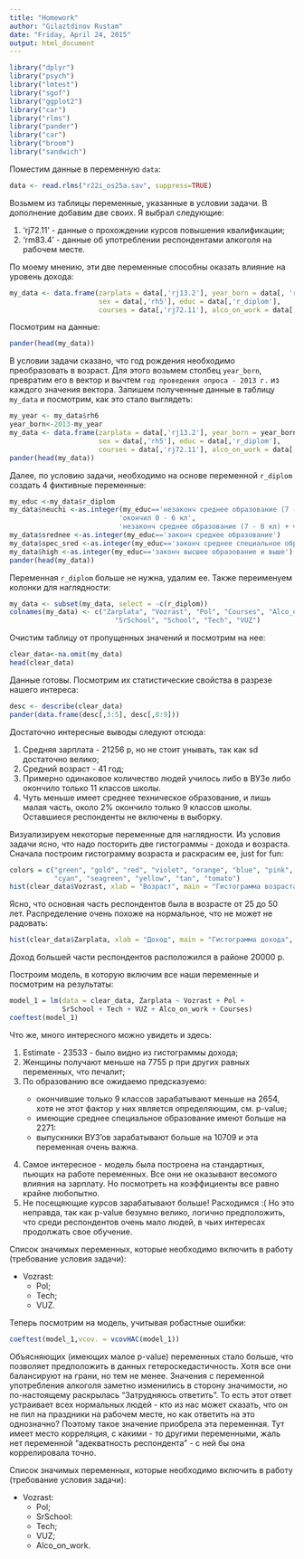 ```yaml
---
title: "Homework"
author: "Gilaztdinov Rustam"
date: "Friday, April 24, 2015"
output: html_document
---
```

```r
library("dplyr")
library("psych")
library("lmtest")
library("sgof")
library("ggplot2") 
library("car")
library("rlms")
library("pander")
library("car") 
library("broom")
library("sandwich")
```

Поместим данные в переменную `data`:
```r
data <- read.rlms("r22i_os25a.sav", suppress=TRUE)
````

Возьмем из таблицы переменные, указанные в условии задачи. В дополнение добавим две своих. Я выбрал следующие:
<p>
1. 'rj72.11' - данные о прохождении курсов повышения квалификации;
2. 'rm83.4' - данные об употреблении респондентами алкоголя на рабочем месте.
</p>

По моему мнению, эти две переменные способны оказать влияние на уровень дохода:
```r
my_data <- data.frame(zarplata = data[,'rj13.2'], year_born = data[, 'rh6'], 
                      sex = data[,'rh5'], educ = data[,'r_diplom'], 
                      courses = data[,'rj72.11'], alco_on_work = data[,'rm83.4'])
```

Посмотрим на данные: 
```r
pander(head(my_data))
```

В условии задачи сказано, что год рождения необходимо преобразовать в возраст. Для этого возьмем столбец `year_born`, превратим его в вектор и вычтем `год проведения опроса - 2013 г.` из каждого значения вектора. Запишем полученные данные в таблицу `my_data` и посмотрим, как это стало выглядеть:
```r
my_year <- my_data$rh6
year_born<-2013-my_year
my_data <- data.frame(zarplata = data[,'rj13.2'], year_born = year_born, 
                      sex = data[,'rh5'], educ = data[,'r_diplom'], 
                      courses = data[,'rj72.11'], alco_on_work = data[,'rm83.4'])
pander(head(my_data))
```

Далее, по условию задачи, необходимо на основе переменной `r_diplom` создать 4 фиктивные переменные:
```r
my_educ <-my_data$r_diplom
my_data$neuchi <-as.integer(my_educ=='незаконч среднее образование (7 - 8 кл)' ,
                           'окончил 0 - 6 кл', 
                           'незаконч среднее образование (7 - 8 кл) + что-то еще') 
my_data$srednee <-as.integer(my_educ=='законч среднее образование')
my_data$spec_sred <-as.integer(my_educ=='законч среднее специальное образование')
my_data$high <-as.integer(my_educ=='законч высшее образование и выше')
pander(head(my_data))
```

Переменная `r_diplom` больше не нужна, удалим ее. Также переименуем колонки для наглядности:
```r
my_data <- subset(my_data, select = -c(r_diplom))
colnames(my_data) <- c("Zarplata", "Vozrast", "Pol", "Courses", "Alco_on_work",
                          "SrSchool", "School", "Tech", "VUZ")
```

Очистим таблицу от пропущенных значений и посмотрим на нее:
```r
clear_data<-na.omit(my_data)
head(clear_data)
```

Данные готовы. Посмотрим их статистические свойства в разрезе нашего интереса:
```r
desc <- describe(clear_data)
pander(data.frame(desc[,3:5], desc[,8:9]))
```

Достаточно интересные выводы следуют отсюда:
<p>
1. Средняя зарплата - 21256 р, но не стоит унывать, так как sd достаточно велико;
2. Средний возраст - 41 год;
3. Примерно одинаковое количество людей училось либо в ВУЗе либо окончило только 11 классов школы.
4. Чуть меньше имеет среднее техническое образование, и лишь малая часть, около 2% окончило только 9 классов школы. Оставшиеся респонденты не включены в выборку.
</p>

Визуализируем некоторые переменные для наглядности. Из условия задачи ясно, что надо посторить две гистограммы - дохода и возраста. Сначала построим гистограмму возраста и раскрасим ее, just for fun:
```r
colors = c("green", "gold", "red", "violet", "orange", "blue", "pink", 
           "cyan", "seagreen", "yellow", "tan", "tomato") 
hist(clear_data$Vozrast, xlab = "Возраст", main = "Гистограмма возраста", col = colors)
```

Ясно, что основная часть респондентов была в возрасте от 25 до 50 лет. Распределение очень похоже на нормальное, что не может не радовать:
```r
hist(clear_data$Zarplata, xlab = "Доход", main = "Гистограмма дохода", col = colors)
```

Доход большей части респондентов расположился в районе 20000 р.

Построим модель, в которую включим все наши переменные и посмотрим на результаты:
```r
model_1 = lm(data = clear_data, Zarplata ~ Vozrast + Pol + 
             SrSchool + Tech + VUZ + Alco_on_work + Courses)
coeftest(model_1)
```

Что же, много интересного можно увидеть и здесь:
<p>
1. Estimate - 23533 - было видно из гистограммы дохода;
2. Женщины получают меньше на 7755 р при других равных переменных, что печалит;
3. По образованию все ожидаемо предсказуемо:
<p>
    - окончившие только 9 классов зарабатывают меньше на 2654, хотя не этот фактор у них является определяющим, см. p-value;
    - имеющие среднее специальное образование имеют больше на 2271:
    - выпускники ВУЗ'ов зарабатывают больше на 10709 и эта переменная очень важна.
</p>
4. Самое интересное - модель была построена на стандартных, пьющих на работе переменных. Все они не оказывают весомого влияния на зарплату. Но посмотреть на коэффициенты все равно крайне любопытно.
5. Не посещяющие курсов зарабатывают больше! Расходимся :( Но это неправда, так как p-value безумно велико, логично предположить, что среди респондентов очень мало людей, в чьих интересах продолжать свое обучение.
</p>

Список значимых переменных, которые необходимо включить в работу (требование условия задачи):
<p>
  - Vozrast:
  - Pol;
  - Tech;
  - VUZ.
</p>

Теперь посмотрим на модель, учитывая робастные ошибки:
```r
coeftest(model_1,vcov. = vcovHAC(model_1))
```

Объясняющих (имеющих малое p-value) переменных стало больше, что позволяет предположить в данных гетероскедастичность. Хотя все они балансируют на грани, но тем не менее. Значения с переменной употребления алкоголя заметно изменились в сторону значимости, но по-настоящему раскрылась "Затрудняюсь ответить". То есть этот ответ устраивает всех нормальных людей - кто из нас может сказать, что он не пил на праздники на рабочем месте, но как ответить на это однозначно? Поэтому такое значение приобрела эта переменная. Тут имеет место корреляция, с какими - то другими переменными, жаль нет переменной "адекватность респондента" - с ней бы она коррелировала точно.

Список значимых переменных, которые необходимо включить в работу (требование условия задачи):
<p>
  - Vozrast:
  - Pol;
  - SrSchool:
  - Tech;
  - VUZ;
  - Alco_on_work.
</p>